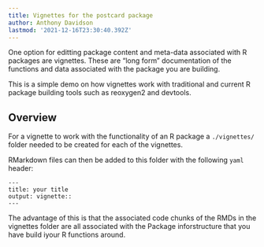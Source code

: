 ```yaml
---
title: Vignettes for the postcard package
author: Anthony Davidson
lastmod: '2021-12-16T23:30:40.392Z'
---
```


One option for editting package content and meta-data associated with R packages are vignettes. These are "long form" documentation of the functions and data associated with the package you are building. 

This is a simple demo on how vignettes work with traditional and current R package building tools such as reoxygen2 and devtools.

## Overview

For a vignette to work with the functionality of an R package a `./vignettes/` folder needed to be created for each of the vignettes. 

RMarkdown files can then be added to this folder with the following `yaml` header:

```
---
title: your title
output: vignette::
---
```

The advantage of this is that the associated code chunks of the RMDs in the vignettes folder are all associated with the Package inforstructure that you have build iyour R functions around.

```

```


